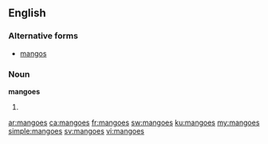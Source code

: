 ==English==

===Alternative forms===
* [[mangos]]

===Noun===
'''mangoes'''

# {{plural of|[[mango]]}}

[[ar:mangoes]]
[[ca:mangoes]]
[[fr:mangoes]]
[[sw:mangoes]]
[[ku:mangoes]]
[[my:mangoes]]
[[simple:mangoes]]
[[sv:mangoes]]
[[vi:mangoes]]